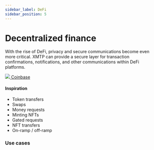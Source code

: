 ```yaml
---
sidebar_label: DeFi
sidebar_position: 5
---
```



# Decentralized finance

With the rise of DeFi, privacy and secure communications become even more critical. XMTP can provide a secure layer for transaction confirmations, notifications, and other communications within DeFi platforms.

<div class="chain-list ">
  <a href="https://www.coinbase.com/wallet" class="chain-item">
    <img src={cb} />
    <span>Coinbase</span>
  </a>
</div>

#### Inspiration

- Token transfers
- Swaps
- Money requests
- Minting NFTs
- Gated requests
- NFT transfers
- On-ramp / off-ramp

### Use cases


<Usecases />
